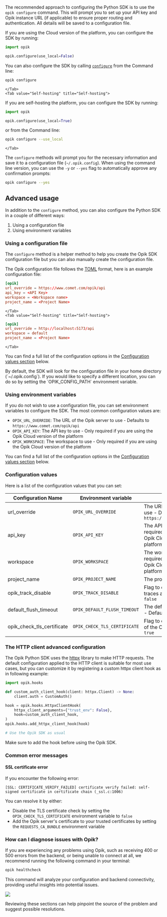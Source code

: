 The recommended approach to configuring the Python SDK is to use the `opik configure` command. This will prompt you to set up your API key and Opik instance URL (if applicable) to ensure proper routing and authentication. All details will be saved to a configuration file.

<Tabs>
    <Tab value="Opik Cloud" title="Opik Cloud">

If you are using the Cloud version of the platform, you can configure the SDK by running:

```python
import opik

opik.configure(use_local=False)
```

You can also configure the SDK by calling [`configure`](https://www.comet.com/docs/opik/python-sdk-reference/cli.html) from the Command line:

```bash
opik configure
```

    </Tab>
    <Tab value="Self-hosting" title="Self-hosting">

If you are self-hosting the platform, you can configure the SDK by running:

```python {pytest_codeblocks_skip=true}
import opik

opik.configure(use_local=True)
```

or from the Command line:

```bash {pytest_codeblocks_skip=true}
opik configure --use_local
```

    </Tab>

</Tabs>

The `configure` methods will prompt you for the necessary information and save it to a configuration file (`~/.opik.config`). When using the command line version, you can use the `-y` or `--yes` flag to automatically approve any confirmation prompts:

```bash
opik configure --yes
```

## Advanced usage

In addition to the `configure` method, you can also configure the Python SDK in a couple of different ways:

1. Using a configuration file
2. Using environment variables

### Using a configuration file

The `configure` method is a helper method to help you create the Opik SDK configuration file but you can also manually create the configuration file.

The Opik configuration file follows the [TOML](https://github.com/toml-lang/toml) format, here is an example configuration file:

<Tabs>
    <Tab value="Opik Cloud" title="Opik Cloud">

```toml
[opik]
url_override = https://www.comet.com/opik/api
api_key = <API Key>
workspace = <Workspace name>
project_name = <Project Name>
```

    </Tab>
    <Tab value="Self-hosting" title="Self-hosting">

```toml
[opik]
url_override = http://localhost:5173/api
workspace = default
project_name = <Project Name>
```

    </Tab>

</Tabs>

You can find a full list of the configuration options in the [Configuration values section](/tracing/sdk_configuration#configuration-values) below.

<Tip>
  By default, the SDK will look for the configuration file in your home directory (`~/.opik.config`). If you would like
  to specify a different location, you can do so by setting the `OPIK_CONFIG_PATH` environment variable.
</Tip>

### Using environment variables

If you do not wish to use a configuration file, you can set environment variables to configure the SDK. The most common configuration values are:

- `OPIK_URL_OVERRIDE`: The URL of the Opik server to use - Defaults to `https://www.comet.com/opik/api`
- `OPIK_API_KEY`: The API key to use - Only required if you are using the Opik Cloud version of the platform
- `OPIK_WORKSPACE`: The workspace to use - Only required if you are using the Opik Cloud version of the platform

You can find a full list of the configuration options in the [Configuration values section](/tracing/sdk_configuration#configuration-values) below.

### Configuration values

Here is a list of the configuration values that you can set:

| Configuration Name         | Environment variable         | Description                                                                                  |
| -------------------------- | ---------------------------- | -------------------------------------------------------------------------------------------- |
| url_override               | `OPIK_URL_OVERRIDE`          | The URL of the Opik server to use - Defaults to `https://www.comet.com/opik/api`             |
| api_key                    | `OPIK_API_KEY`               | The API key to use - Only required if you are using the Opik Cloud version of the platform   |
| workspace                  | `OPIK_WORKSPACE`             | The workspace to use - Only required if you are using the Opik Cloud version of the platform |
| project_name               | `OPIK_PROJECT_NAME`          | The project name to use                                                                      |
| opik_track_disable         | `OPIK_TRACK_DISABLE`         | Flag to disable the tracking of traces and spans - Defaults to `false`                       |
| default_flush_timeout      | `OPIK_DEFAULT_FLUSH_TIMEOUT` | The default flush timeout to use - Defaults to no timeout                                    |
| opik_check_tls_certificate | `OPIK_CHECK_TLS_CERTIFICATE` | Flag to check the TLS certificate of the Opik server - Defaults to `true`                    |


### The HTTP client advanced configuration

The Opik Python SDK uses the [httpx](https://www.python-httpx.org/) library to make HTTP requests.
The default configuration applied to the HTTP client is suitable for most use cases, but you can customize
it by registering a custom httpx client hook as in following example:

```python
import opik.hooks

def custom_auth_client_hook(client: httpx.Client) -> None:
    client.auth = CustomAuth()

hook = opik.hooks.HttpxClientHook(
    httpx_client_arguments={"trust_env": False},
    hook=custom_auth_client_hook,
)
opik.hooks.add_httpx_client_hook(hook)

# Use the Opik SDK as usual

```

<Icon icon="warning" color="#DB0030"/> Make sure to add the hook before using the Opik SDK.


### Common error messages

#### SSL certificate error

If you encounter the following error:

```
[SSL: CERTIFICATE_VERIFY_FAILED] certificate verify failed: self-signed certificate in certificate chain (_ssl.c:1006)
```

You can resolve it by either:

- Disable the TLS certificate check by setting the `OPIK_CHECK_TLS_CERTIFICATE` environment variable to `false`
- Add the Opik server's certificate to your trusted certificates by setting the `REQUESTS_CA_BUNDLE` environment variable

### How can I diagnose issues with Opik?

If you are experiencing any problems using Opik, such as receiving 400 or 500 errors from the backend, or being unable to connect at all, we recommend running the following command in your terminal:

```bash
opik healthcheck
```

This command will analyze your configuration and backend connectivity, providing useful insights into potential issues.

<Frame>
  <img src="../../img/healthcheck.png" />
</Frame>

Reviewing these sections can help pinpoint the source of the problem and suggest possible resolutions.
